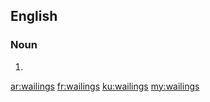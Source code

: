 ==English==

===Noun===
{{head|en}}

# {{plural of|wailing}}

[[ar:wailings]]
[[fr:wailings]]
[[ku:wailings]]
[[my:wailings]]